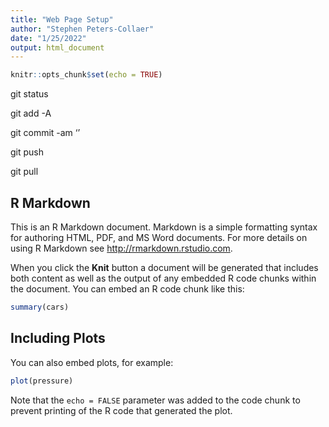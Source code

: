 ```yaml
---
title: "Web Page Setup"
author: "Stephen Peters-Collaer"
date: "1/25/2022"
output: html_document
---
```


```r
knitr::opts_chunk$set(echo = TRUE)
```
git status 

git add -A 

git commit -am '<message>' 

git push 

git pull 


## R Markdown

This is an R Markdown document. Markdown is a simple formatting syntax for authoring HTML, PDF, and MS Word documents. For more details on using R Markdown see <http://rmarkdown.rstudio.com>.

When you click the **Knit** button a document will be generated that includes both content as well as the output of any embedded R code chunks within the document. You can embed an R code chunk like this:

```r
summary(cars)
```

## Including Plots

You can also embed plots, for example:

```r
plot(pressure)
```

Note that the `echo = FALSE` parameter was added to the code chunk to prevent printing of the R code that generated the plot.
